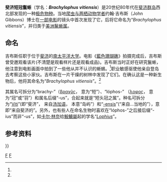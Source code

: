 {{Speciesbox
| taxon = Brachylophus vitiensis
| binomial_authority = Gibbons, 1981<ref name="Gibbons"/>
| status             = CR
| status_system      = IUCN3.1
| status_ref         = <ref name=IUCN>{{IUCN| id = 2965| title = Brachylophus vitiensis| assessors = Harlow, P., Fisher, R. & Grant, T.| year = 2012| accessdate = 2015年1月19日 | version = 2014.3}}</ref>
| image              = Brachylophus vitiensis.jpg
| image_caption      = 2011年拍摄的一只斐济短冠鬣蜥。
| range_map          = Brachylophus vitiensis distribution.png
}}

'''斐济短冠鬣蜥'''（学名：'''''Brachylophus vitiensis'''''）是20世纪80年代在[[斐济群岛|斐济群岛]]西北部发现的一种[[极危物种|极危物种]]。当地[[爬虫两栖类学|爬虫与两栖动物学者]]约翰·吉布斯（John Gibbons）博士在[[藍色珊瑚礁_(1980年電影)|一部电影]]的镜头中首次发现了它，后将它命名为“''Brachylophus vitiensis''”，并归类于[[美洲鬣蜥属|美洲鬣蜥属]]。

== 命名 ==

吉布斯任职于位于[[斐济|斐济]]的[[南太平洋大学|南太平洋大学]]。电影《[[藍色珊瑚礁_(1980年電影)|藍色珊瑚礁]]》拍摄完成后，吉布斯曾受邀观看该片(不清楚是观看样片还是观看成品)。吉布斯当时正好在研究鬣蜥，他注意到电影画面中拍到了一些他从并不认识的蜥蜴。<ref name="Sprackland"/>职业敏感驱使他亲自登岛去考察这些小家伙。吉布斯在一片干燥的树林中发现了它们。在确认这是一种新生物后，他将其命名为“''Brachylophus vitiensis''”。<ref name="Sprackland"/>

其属名可拆分为“brachy-”（[[wikt:βραχῦς|βραχῦς]]， 意为“短”）、“lóphos-” （[[wikt:λοφος|λοφος]]， 意为“冠”或“羽”）和属名后缀“-us”，合起来就是“短头冠之属”。种名可拆分为“[[wikt:Viti|Viti]]”(即“斐济”， 来自[[汤加语|汤加语]]， 本意“岛屿”）和“[[wikt:-ensis|-ensis]]”(“来自...当地的”），意即“来自斐济的”。另外，也有些人在命名生物时喜欢在“lóphos-”之后接后缀“-ius”而非“-us”，如[[卡尔·林奈|卡尔·林奈]]给[[鮟鱇屬|鮟鱇屬]]起的学名“''[[wikt:Lophius|Lophius]]''”。

== 参考资料 ==
{{reflist|colwidth=30em|refs=
<ref name="Gibbons">{{Cite journal
  | last = Gibbons | first = J. R. H. | authorlink = 
  | title = The Biogeography of ''Brachylophus'' (Iguanidae) including the Description of a New Species, ''B. vitiensis'', from Fiji
  | journal = Journal of Herpetology | volume = 15 | issue = 3 | pages = 255–273
  | publisher = Society for the Study of Amphibians and Reptiles
  | location =  | date = Jul 31, 1981
  | issn =  | doi =  10.2307/1563429| id =  | accessdate = 2010-08-17
  | jstor = 1563429}}</ref>

<ref name="Sprackland">{{cite book |author=Robert George Sprackland |title=Giant lizards |publisher=T.F.H. Publications |location=Neptune, NJ |year=1992 |pages= |isbn=0-86622-634-6 |oclc= |doi= |accessdate=}}</ref>
}}

{{commons category|Brachylophus vitiensis}}

{{Taxonbar}}}}
[[Category:低冠蜥屬|F]]
[[Category:20世纪80年代描述的生物|F]]